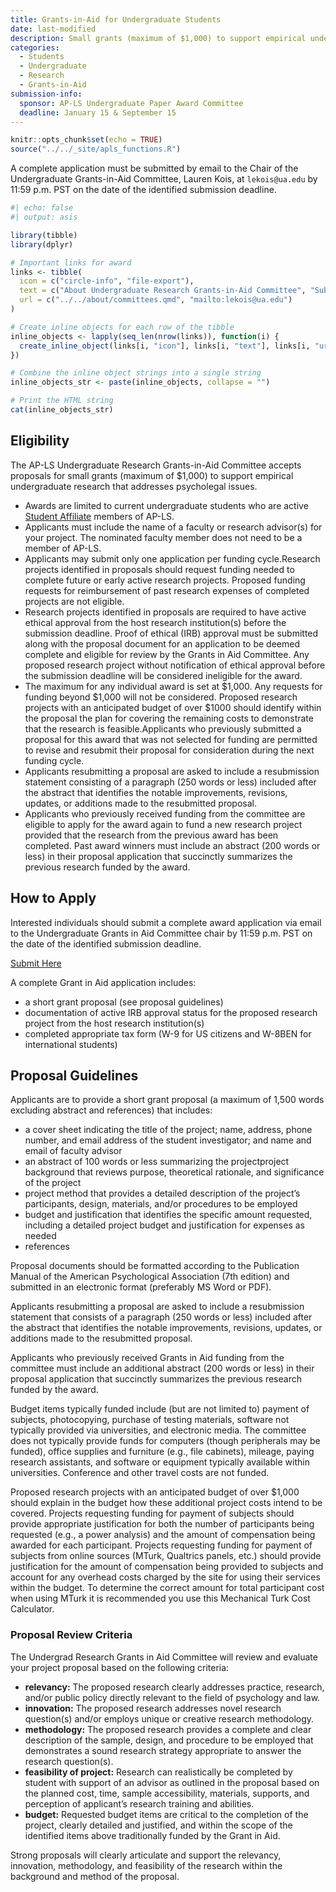 ```yaml
---
title: Grants-in-Aid for Undergraduate Students 
date: last-modified
description: Small grants (maximum of $1,000) to support empirical undergraduate research that addresses psycholegal issues.
categories: 
  - Students
  - Undergraduate
  - Research
  - Grants-in-Aid
submission-info:
  sponsor: AP-LS Undergraduate Paper Award Committee
  deadline: January 15 & September 15
---
```


```r
knitr::opts_chunk$set(echo = TRUE)
source("../../_site/apls_functions.R")
```

::: vspace
:::

::: callout-note
A complete application must be submitted by email to the Chair of the Undergraduate Grants-in-Aid Committee, Lauren Kois, at `lekois@ua.edu` by 11:59 p.m. PST on the date of the identified submission deadline.   
```r
#| echo: false
#| output: asis

library(tibble)
library(dplyr)

# Important links for award
links <- tibble(
  icon = c("circle-info", "file-export"),
  text = c("About Undergraduate Research Grants-in-Aid Committee", "Submit"),
  url = c("../../about/committees.qmd", "mailto:lekois@ua.edu")
)

# Create inline objects for each row of the tibble
inline_objects <- lapply(seq_len(nrow(links)), function(i) {
  create_inline_object(links[i, "icon"], links[i, "text"], links[i, "url"])
})

# Combine the inline object strings into a single string
inline_objects_str <- paste(inline_objects, collapse = "")

# Print the HTML string
cat(inline_objects_str)
```
:::

::: vspace
:::

::: {.panel-tabset}
## Eligibility

The AP-LS Undergraduate Research Grants-in-Aid Committee accepts proposals for small grants (maximum of $1,000) to support empirical undergraduate research that addresses psycholegal issues.

-   Awards are limited to current undergraduate students who are active [Student Affiliate]("../../membership/membership.qmd") members of AP-LS.
-   Applicants must include the name of a faculty or research advisor(s) for your project. The nominated faculty member does not need to be a member of AP-LS.
-   Applicants may submit only one application per funding cycle.Research projects identified in proposals should request funding needed to complete future or early active research projects. Proposed funding requests for reimbursement of past research expenses of completed projects are not eligible.
-   Research projects identified in proposals are required to have active ethical approval from the host research institution(s) before the submission deadline. Proof of ethical (IRB) approval must be submitted along with the proposal document for an application to be deemed complete and eligible for review by the Grants in Aid Committee. Any proposed research project without notification of ethical approval before the submission deadline will be considered ineligible for the award.\
-   The maximum for any individual award is set at \$1,000. Any requests for funding beyond \$1,000 will not be considered. Proposed research projects with an anticipated budget of over \$1000 should identify within the proposal the plan for covering the remaining costs to demonstrate that the research is feasible.Applicants who previously submitted a proposal for this award that was not selected for funding are permitted to revise and resubmit their proposal for consideration during the next funding cycle.
-   Applicants resubmitting a proposal are asked to include a resubmission statement consisting of a paragraph (250 words or less) included after the abstract that identifies the notable improvements, revisions, updates, or additions made to the resubmitted proposal.
-   Applicants who previously received funding from the committee are eligible to apply for the award again to fund a new research project provided that the research from the previous award has been completed. Past award winners must include an abstract (200 words or less) in their proposal application that succinctly summarizes the previous research funded by the award.

## How to Apply 
Interested individuals should submit a complete award application via email to the Undergraduate Grants in Aid Committee chair by 11:59 p.m. PST on the date of the identified submission deadline.

<a class="btn btn-primary" href="mailto:lekois@ua.edu" role="button"> Submit Here</a>

A complete Grant in Aid application includes:

-   a short grant proposal (see proposal guidelines)
-   documentation of active IRB approval status for the proposed research project from the host research institution(s)
-   completed appropriate tax form (W-9 for US citizens and W-8BEN for international students)

## Proposal Guidelines

Applicants are to provide a short grant proposal (a maximum of 1,500 words excluding abstract and references) that includes:

-   a cover sheet indicating the title of the project; name, address, phone number, and email address of the student investigator; and name and email of faculty advisor
-   an abstract of 100 words or less summarizing the projectproject background that reviews purpose, theoretical rationale, and significance of the project
-   project method that provides a detailed description of the project's participants, design, materials, and/or procedures to be employed
-   budget and justification that identifies the specific amount requested, including a detailed project budget and justification for expenses as needed
-   references

Proposal documents should be formatted according to the Publication Manual of the American Psychological Association (7th edition) and submitted in an electronic format (preferably MS Word or PDF).

Applicants resubmitting a proposal are asked to include a resubmission statement that consists of a paragraph (250 words or less) included after the abstract that identifies the notable improvements, revisions, updates, or additions made to the resubmitted proposal.

Applicants who previously received Grants in Aid funding from the committee must include an additional abstract (200 words or less) in their proposal application that succinctly summarizes the previous research funded by the award.

Budget items typically funded include (but are not limited to) payment of subjects, photocopying, purchase of testing materials, software not typically provided via universities, and electronic media. The committee does not typically provide funds for computers (though peripherals may be funded), office supplies and furniture (e.g., file cabinets), mileage, paying research assistants, and software or equipment typically available within universities. Conference and other travel costs are not funded.

Proposed research projects with an anticipated budget of over $1,000 should explain in the budget how these additional project costs intend to be covered. Projects requesting funding for payment of subjects should provide appropriate justification for both the number of participants being requested (e.g., a power analysis) and the amount of compensation being awarded for each participant. Projects requesting funding for payment of subjects from online sources (MTurk, Qualtrics panels, etc.) should provide justification for the amount of compensation being provided to subjects and account for any overhead costs charged by the site for using their services within the budget. To determine the correct amount for total participant cost when using MTurk it is recommended you use this Mechanical Turk Cost Calculator.

### Proposal Review Criteria

The Undergrad Research Grants in Aid Committee will review and evaluate your project proposal based on the following criteria:

-   **relevancy:** The proposed research clearly addresses practice, research, and/or public policy directly relevant to the field of psychology and law.
-   **innovation:** The proposed research addresses novel research question(s) and/or employs unique or creative research methodology.
-   **methodology:** The proposed research provides a complete and clear description of the sample, design, and procedure to be employed that demonstrates a sound research strategy appropriate to answer the research question(s).
-   **feasibility of project:** Research can realistically be completed by student with support of an advisor as outlined in the proposal based on the planned cost, time, sample accessibility, materials, supports, and perception of applicant's research training and abilities.
-   **budget:** Requested budget items are critical to the completion of the project, clearly detailed and justified, and within the scope of the identified items above traditionally funded by the Grant in Aid.

Strong proposals will clearly articulate and support the relevancy, innovation, methodology, and feasibility of the research within the background and method of the proposal.

:::
